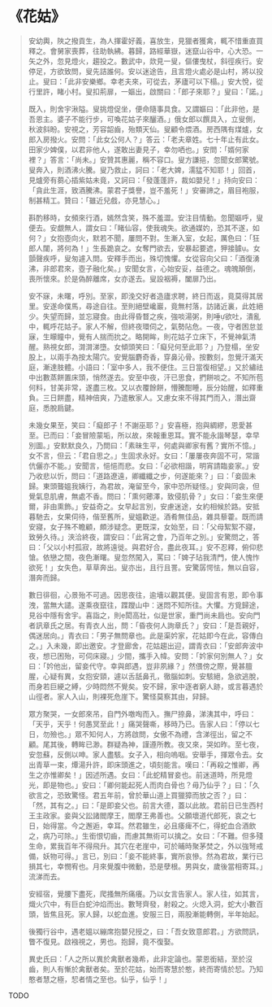 # 《花姑》

> 安幼輿，陜之撥貢生，為人揮霍好義，喜放生，見獵者獲禽，輒不惜重直買釋之。會舅家喪葬，往助執紼。暮歸，路經華嶽，迷竄山谷中，心大恐。一矢之外，忽見燈火，趨投之。數武中，欻見一叟，傴僂曳杖，斜徑疾行。安停足，方欲致問，叟先詰誰何。安以迷途告，且言燈火處必是山村，將以投止。叟曰：「此非安樂鄉。幸老夫來，可從去，茅廬可以下榻。」安大悅，從行里許，睹小村。叟扣荊扉，一嫗出，啟關曰：「郎子來耶？」叟曰：「諾。」
>
> 既入，則舍宇湫隘。叟挑燈促坐，便命隨事具食。又謂嫗曰：「此非他，是吾恩主。婆子不能行步，可喚花姑子來釃酒。」俄女郎以饌具入，立叟側，秋波斜盼。安視之，芳容韶齒，殆類天仙。叟顧令煨酒。房西隅有煤爐，女郎入房撥火。安問：「此女公何人？」答云：「老夫章姓。七十年止有此女。田家少婢僕，以君非他人，遂敢出妻見子，幸勿哂也。」安問：「婿何家裡？」答言：「尚未。」安贊其惠麗，稱不容口。叟方謙挹，忽聞女郎驚號。叟奔入，則酒沸火騰。叟乃救止，訶曰：「老大婢，濡猛不知耶！」回首，見爐旁有蒭心插紫姑未竟，又訶曰：「發蓬蓬許，裁如嬰兒！」持向安曰：「貪此生涯，致酒騰沸。蒙君子獎譽，豈不羞死！」安審諦之，眉目袍服，制甚精工。贊曰：「雖近兒戲，亦見慧心。」
>
> 斟酌移時，女頻來行酒，嫣然含笑，殊不羞澀。安注目情動。忽聞嫗呼，叟便去。安覷無人，謂女曰：「睹仙容，使我魂失。欲通媒妁，恐其不遂，如何？」女抱壺向火，默若不聞，屢問不對。生漸入室，女起，厲色曰：「狂郎人闥，將何為！」生長跪哀之。女奪門欲去，安暴起要遮，狎接臄。女顫聲疾呼，叟匆遽入問。安釋手而出，殊切愧懼。女從容向父曰：「酒復湧沸，非郎君來，壺子融化矣。」安聞女言，心始安妥，益德之。魂魄顛倒，喪所懷來。於是偽醉離席，女亦遂去。叟設裀褥，闔扉乃出。
>
> 安不寐，未曙，呼別。至家，即浼交好者造廬求聘，終日而返，竟莫得其居里。安遂命僕馬，尋途自往。至則絕壁巉巖，竟無村落，訪諸近裏，此姓絕少。失望而歸，並忘寢食。由此得昏瞀之疾，強啖湯粥，則唾欲吐，潰亂中，輒呼花姑子。家人不解，但終夜環伺之，氣勢阽危。一夜，守者困怠並寐，生矇瞳中，覺有人揣而抁之。略開眸，則花姑子立床下，不覺神氣清醒。熟視女郎，潸潸涕墮。女傾頭笑曰：「癡兒何至此耶？」乃登榻，坐安股上，以兩手為按太陽穴。安覺腦麝奇香，穿鼻沁骨。按數刻，忽覺汗滿天庭，漸達肢體。小語曰：「室中多人，我不便住。三日當復相望。」又於繡祛中出數蒸餅置床頭，悄然遂去。安至中夜，汗已思食，捫餅啖之。不知所苞何料，甘美非常，遂盡三枚。又以衣覆餘餅，懵騰酣睡，辰分始醒，如釋重負。三日餅盡，精神倍爽，乃遣散家人。又慮女來不得其門而入，潛出齋庭，悉脫扃鍵。
>
> 未幾女果至，笑曰：「癡郎子！不謝巫耶？」安喜極，抱與綢繆，恩愛甚至。已而曰：「妾冒險蒙垢，所以故，來報重恩耳。實不能永諧琴瑟，幸早別圖。」安默默良久，乃問曰：「素昧生平，何處與卿家有舊？實所不憶。」女不言，但云：「君自思之。」生固求永好。女曰：「屢屢夜奔固不可，常諧伉儷亦不能。」安聞言，悒悒而悲。女曰：「必欲相諧，明宵請臨妾家。」安乃收悲以忻，問曰：「道路遼遠，卿纖纖之步，何遂能來？」曰：「妾固未歸。東頭聾媼我姨行，為君故，淹留至今，家中恐所疑怪。」安與同衾，但覺氣息肌膚，無處不香。問曰：「熏何薌澤，致侵肌骨？」女曰：「妾生來便爾，非由熏飾。」安益奇之。女早起言別，安慮迷途，女約相候於路。安抵暮馳去，女果伺待，偕至舊所，叟媼歡逆。酒肴無佳品，雜具藜藿。既而請安寢，女子殊不瞻顧，頗涉疑念。更既深，女始至，曰：「父母絮絮不寢，致勞久待。」浹洽終夜，謂安曰：「此宵之會，乃百年之別。」安驚問之，答曰：「父以小村孤寂，故將遠徙。與君好合，盡此夜耳。」安不忍釋，俯仰悲愴。依戀之間，夜色漸曙。叟忽然闖入，罵曰：「婢子玷我清門，使人愧怍欲死！」女失色，草草奔出。叟亦出，且行且詈。安驚孱愕怯，無以自容，潛奔而歸。
>
> 數日徘徊，心景殆不可過。因思夜往，逾墻以觀其便。叟固言有恩，即令事洩，當無大譴。遂乘夜竄往，蹀躞山中：迷悶不知所往。大懼。方覓歸途，見谷中隱有舍宇。喜詣之，則閎高壯，似是世家，重門尚未扃也。安向門者訊章氏之居。有青衣人出，問：「昏夜何人詢章氏？」安曰：「是吾親好，偶迷居向。」青衣曰：「男子無問章也。此是渠妗家，花姑即今在此，容傳白之。」入未幾，即出邀安。才登廊舍，花姑趨出迎，謂青衣曰：「安郎奔波中夜，想已困殆，可伺床寢。」少間，攜手入幃。安問：「妗家何別無人？」女曰：「妗他出，留妾代守。幸與郎遇，豈非夙緣？」然偎傍之際，覺甚膻腥，心疑有異，女抱安頸，遽以舌舐鼻孔，徹腦如刺。安駭絕，急欲逃脫，而身若巨綆之縛，少時悶然不覺矣。安不歸，家中逐者窮人跡，或言暮遇於山徑者。家人入山，則裸死危崖下。驚怪莫察其由，舁歸。
>
> 眾方聚哭，一女郎來吊，自門外噭啕而入。撫尸捺鼻，涕洟其中，呼曰：「天乎，天乎！何愚冥至此！」痛哭聲嘶，移時乃已。告家人曰：「停以七日，勿殮也。」眾不知何人，方將啟問，女傲不為禮，含涕徑出，留之不顧。尾其後，轉眸已渺。群疑為神，謹遵所教。夜又來，哭如昨。至七夜，安忽蘇，反側以呻。家人盡駭。女子入，相向嗚咽。安舉手，揮眾令去。女出青草一束，燂湯升許，即床頭進之，頃刻能言。嘆曰：「再殺之惟卿，再生之亦惟卿矣！」因述所遇。女曰：「此蛇精冒妾也。前迷道時，所見燈光，即是物也。」安曰：「卿何能起死人而肉白骨也？毋乃仙乎？」曰：「久欲言之，恐致驚怪。君五年前，曾於華山道上買獵獐而放之否？」曰：「然，其有之。」曰：「是即妾父也。前言大德，蓋以此故。君前日已生西村王主政家。妾與父訟諸閻摩王，閻摩王弗善也。父願壞道代郎死，哀之七日，始得當。今之邂逅，幸耳。然君雖生，必且痿痺不仁，得蛇血合酒飲之，病乃可除。」生銜恨切齒，而慮其無術可以擒之。女曰：「不難。但多殘生命，累我百年不得飛升。其穴在老崖中，可於晡時聚茅焚之，外以強弩戒備，妖物可得。」言已，別曰：「妾不能終事，實所哀慘。然為君故，業行已損其七，幸憫宥也。月來覺腹中微動，恐是孽根。男與女，歲後當相寄耳。」流涕而去。
>
> 安經宿，覺腰下盡死，爬搔無所痛癢。乃以女言告家人。家人往，如其言，熾火穴中，有巨白蛇沖焰而出。數弩齊發，射殺之。火熄入洞，蛇大小數百頭，皆焦且死。家人歸，以蛇血進。安服三日，兩股漸能轉側，半年始起。
>
> 後獨行谷中，遇老媼以繃席抱嬰兒授之，曰：「吾女致意郎君。」方欲問訊，瞥不復見。啟襁視之，男也。抱歸，竟不復娶。
>
> 異史氏曰：「人之所以異於禽獸者幾希，此非定論也。蒙恩銜結，至於沒齒，則人有慚於禽獸者矣。至於花姑，始而寄慧於憨，終而寄情於恝。乃知憨者慧之極，恝者情之至也。仙乎，仙乎！」

TODO
